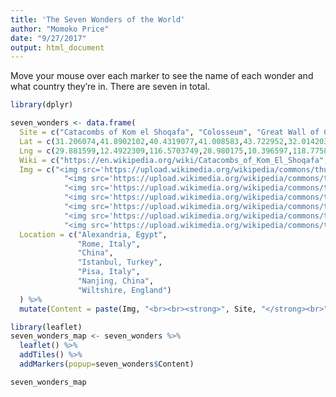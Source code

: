 ```yaml
---
title: 'The Seven Wonders of the World'
author: "Momoko Price"
date: "9/27/2017"
output: html_document
---
```



Move your mouse over each marker to see the name of each wonder and what country they're in. There are seven in total. 

```r
library(dplyr)

seven_wonders <- data.frame(
  Site = c("Catacombs of Kom el Shoqafa", "Colosseum", "Great Wall of China", "Hagia Sophia", "Leaning Tower of Pisa", "Porcelain Tower of Nanjing", "Stonehenge"), 
  Lat = c(31.206074,41.8902102,40.4319077,41.008583,43.722952,32.014203,51.17888199999999), 
  Lng = c(29.881599,12.4922309,116.5703749,28.980175,10.396597,118.775852,-1.826215),
  Wiki = c("https://en.wikipedia.org/wiki/Catacombs_of_Kom_El_Shoqafa", "https://en.wikipedia.org/wiki/Colosseum", "https://en.wikipedia.org/wiki/Great_Wall_of_China", "https://en.wikipedia.org/wiki/Hagia_Sophia", "https://en.wikipedia.org/wiki/Leaning_Tower_of_Pisa", "https://en.wikipedia.org/wiki/Porcelain_Tower_of_Nanjing", "https://en.wikipedia.org/wiki/Stonehenge"),
  Img = c("<img src='https://upload.wikimedia.org/wikipedia/commons/thumb/8/85/113KOM_EL_SHOQAFA_CATACOMBS.jpg/1200px-113KOM_EL_SHOQAFA_CATACOMBS.jpg' alt='113KOM EL SHOQAFA CATACOMBS.jpg' width='200'>", 
            "<img src='https://upload.wikimedia.org/wikipedia/commons/thumb/5/53/Colosseum_in_Rome%2C_Italy_-_April_2007.jpg/1200px-Colosseum_in_Rome%2C_Italy_-_April_2007.jpg' alt='Colosseum in Rome, Italy - April 2007.jpg' width='200'>", 
            "<img src='https://upload.wikimedia.org/wikipedia/commons/thumb/2/23/The_Great_Wall_of_China_at_Jinshanling-edit.jpg/1200px-The_Great_Wall_of_China_at_Jinshanling-edit.jpg' alt='The Great Wall of China at Jinshanling-edit.jpg' width='200'>", 
            "<img src='https://upload.wikimedia.org/wikipedia/commons/thumb/2/22/Hagia_Sophia_Mars_2013.jpg/1200px-Hagia_Sophia_Mars_2013.jpg' alt='Hagia Sophia Mars 2013.jpg' width='200'>", 
            "<img src='https://upload.wikimedia.org/wikipedia/commons/thumb/6/66/The_Leaning_Tower_of_Pisa_SB.jpeg/1200px-The_Leaning_Tower_of_Pisa_SB.jpeg' alt='The Leaning Tower of Pisa SB.jpeg' width='200'>", 
            "<img src='https://upload.wikimedia.org/wikipedia/commons/thumb/9/9a/UB_Maastricht_-_Nieuhof_1665_-_Toren.jpg/1200px-UB_Maastricht_-_Nieuhof_1665_-_Toren.jpg' alt='UB Maastricht - Nieuhof 1665 - Toren.jpg' width='200'>", 
            "<img src='https://upload.wikimedia.org/wikipedia/commons/thumb/3/3c/Stonehenge2007_07_30.jpg/1200px-Stonehenge2007_07_30.jpg' alt='Stonehenge2007 07 30.jpg' width='200'>"),
  Location = c("Alexandria, Egypt", 
               "Rome, Italy",
               "China",
               "Istanbul, Turkey",
               "Pisa, Italy",
               "Nanjing, China",
               "Wiltshire, England")
  ) %>%
  mutate(Content = paste(Img, "<br><br><strong>", Site, "</strong><br>", Location, "<br><a href='", Wiki, "'>Click to learn more</a>", sep=""))
```


```r

library(leaflet)
seven_wonders_map <- seven_wonders %>%
  leaflet() %>%
  addTiles() %>%
  addMarkers(popup=seven_wonders$Content)

seven_wonders_map
```

